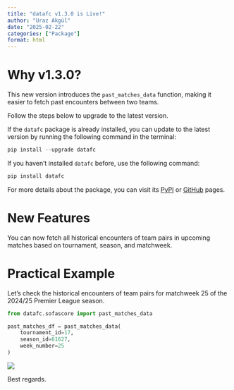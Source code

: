 ```yaml
---
title: "datafc v1.3.0 is Live!"
author: "Uraz Akgül"
date: "2025-02-22"
categories: ["Package"]
format: html
---
```


# Why v1.3.0?

This new version introduces the `past_matches_data` function, making it easier to fetch past encounters between two teams.

Follow the steps below to upgrade to the latest version.

If the `datafc` package is already installed, you can update to the latest version by running the following command in the terminal:

```python
pip install --upgrade datafc
```

If you haven't installed `datafc` before, use the following command:

```python
pip install datafc
```

For more details about the package, you can visit its [PyPI](https://pypi.org/project/datafc/){target="_blank"} or [GitHub](https://github.com/urazakgul/datafc){target="_blank"} pages.

# New Features

You can now fetch all historical encounters of team pairs in upcoming matches based on tournament, season, and matchweek.

# Practical Example

Let's check the historical encounters of team pairs for matchweek 25 of the 2024/25 Premier League season.

```python
from datafc.sofascore import past_matches_data

past_matches_df = past_matches_data(
    tournament_id=17,
    season_id=61627,
    week_number=25
)
```

![](imgs/img1.PNG)

Best regards.